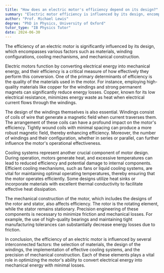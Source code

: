 ```yaml
---
title: "How does an electric motor's efficiency depend on its design?"
summary: "Electric motor efficiency is influenced by its design, encompassing materials, winding, cooling, and mechanical construction, all of which play crucial roles in performance and energy consumption."
author: "Prof. Michael Lewis"
degree: "PhD in Physics, University of Oxford"
tutor_type: "IB Physics Tutor"
date: 2024-06-30
---
```


The efficiency of an electric motor is significantly influenced by its design, which encompasses various factors such as materials, winding configurations, cooling mechanisms, and mechanical construction.

Electric motors function by converting electrical energy into mechanical energy, and their efficiency is a critical measure of how effectively they perform this conversion. One of the primary determinants of efficiency is the quality of the materials used in the motor. For instance, employing high-quality materials like copper for the windings and strong permanent magnets can significantly reduce energy losses. Copper, known for its low electrical resistance, minimizes energy waste as heat when electrical current flows through the windings.

The design of the windings themselves is also essential. Windings consist of coils of wire that generate a magnetic field when current traverses them. The arrangement of these coils can have a profound impact on the motor's efficiency. Tightly wound coils with minimal spacing can produce a more robust magnetic field, thereby enhancing efficiency. Moreover, the number of windings and their configuration, whether in series or parallel, can further influence the motor's operational effectiveness.

Cooling systems represent another crucial component of motor design. During operation, motors generate heat, and excessive temperatures can lead to reduced efficiency and potential damage to internal components. Efficient cooling mechanisms, such as fans or liquid cooling systems, are vital for maintaining optimal operating temperatures, thereby ensuring that the motor operates efficiently. Some designs utilize heat sinks or incorporate materials with excellent thermal conductivity to facilitate effective heat dissipation.

The mechanical construction of the motor, which includes the designs of the rotor and stator, also affects efficiency. The rotor is the rotating element, while the stator remains stationary. Precision engineering of these components is necessary to minimize friction and mechanical losses. For example, the use of high-quality bearings and maintaining tight manufacturing tolerances can substantially decrease energy losses due to friction.

In conclusion, the efficiency of an electric motor is influenced by several interconnected factors: the selection of materials, the design of the windings, the implementation of effective cooling systems, and the precision of mechanical construction. Each of these elements plays a vital role in optimizing the motor's ability to convert electrical energy into mechanical energy with minimal losses.
    